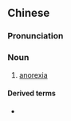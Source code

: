 {{also|厌食症}}
==Chinese==
{{zh-forms|s=厌食症|type=21}}

===Pronunciation===
{{zh-pron
|m=yànshízhèng
|c=jim3 sik6 zing3
|cat=n
}}

===Noun===
{{zh-noun}}

# [[anorexia]]

====Derived terms====
* {{zh-l|厭食症患者}}